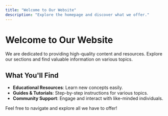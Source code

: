 ```yaml
---
title: "Welcome to Our Website"
description: "Explore the homepage and discover what we offer."
---
```


# Welcome to Our Website

We are dedicated to providing high-quality content and resources. Explore our sections and find valuable information on various topics.

## What You'll Find

- **Educational Resources**: Learn new concepts easily.
- **Guides & Tutorials**: Step-by-step instructions for various topics.
- **Community Support**: Engage and interact with like-minded individuals.

Feel free to navigate and explore all we have to offer!
